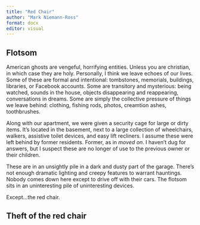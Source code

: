 ```yaml
---
title: "Red Chair"
author: "Mark Niemann-Ross"
format: docx
editor: visual
---
```


## Flotsom

American ghosts are vengeful, horrifying entities. Unless you are christian, in which case they are holy. Personally, I think we leave echoes of our lives. Some of these are formal and intentional:  tombstones, memorials, buildings, libraries, or Facebook accounts. Some are transitory and mysterious: being watched, sounds in the house, objects disappearing and reappearing, conversations in dreams. Some are simply the collective pressure of things we leave behind: clothing, fishing rods, photos, creamtion ashes, toothbrushes.

Along with our apartment, we were given a security cage for large or dirty items. It's located in the basement, next to a large collection of wheelchairs, walkers, assistive toilet devices, and easy lift recliners. I assume these were left behind by former residents. Former, as in *moved on*. I haven't dug for answers, but I suspect these are no longer of use to the previous owner or their children.

These are in an unsightly pile in a dark and dusty part of the garage. There's not enough dramatic lighting and creepy features to warrant hauntings. Nobody comes down here except to drive off with their cars. The flotsom sits in an uninteresting pile of uninteresting devices.

Except...the red chair.

## Theft of the red chair
